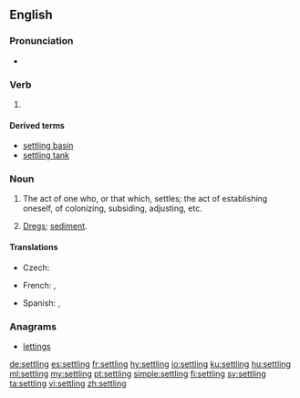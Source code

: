 ==English==

===Pronunciation===
* {{audio|en-us-settling.ogg|Audio (US)|lang=en}}

===Verb===
{{wikipedia}}
{{head|en|present participle}}

# {{present participle of|settle|lang=en|nocat=1}}

====Derived terms====
* [[settling basin]]
* [[settling tank]]

===Noun===
{{en-noun}}

# The act of one who, or that which, settles; the act of establishing oneself, of colonizing, subsiding, adjusting, etc.
# {{label|en|usually plural}} [[dregs|Dregs]]; [[sediment]].

====Translations====
{{trans-top|dregs}}
* Czech: {{t|cs|sedlina|f}}
{{trans-mid}}
* French: {{t+|fr|sédimentation|f}}, {{t+|fr|sédiments|m-p}}
{{trans-bottom}}
{{checktrans-top}}
* Spanish: {{t+|es|decantación|f}}, {{t+|es|concho|m}}
{{trans-bottom}}

===Anagrams===
* [[lettings#English|lettings]]

[[de:settling]]
[[es:settling]]
[[fr:settling]]
[[hy:settling]]
[[io:settling]]
[[ku:settling]]
[[hu:settling]]
[[ml:settling]]
[[my:settling]]
[[pt:settling]]
[[simple:settling]]
[[fi:settling]]
[[sv:settling]]
[[ta:settling]]
[[vi:settling]]
[[zh:settling]]